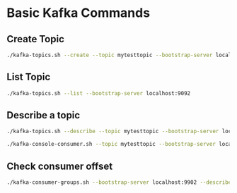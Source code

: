 # Basic Kafka Commands

## Create Topic
```bash
./kafka-topics.sh --create --topic mytesttopic --bootstrap-server localhost:9092
```

## List Topic
```bash
./kafka-topics.sh --list --bootstrap-server localhost:9092
```

## Describe a topic
```bash
./kafka-topics.sh --describe --topic mytesttopic --bootstrap-server localhost:9092
```

```bash
./kafka-console-consumer.sh --topic mytesttopic --bootstrap-server localhost:9092
```

## Check consumer offset
```bash
./kafka-consumer-groups.sh --bootstrap-server localhost:9902 --describe --group mypythonconsumer
```



